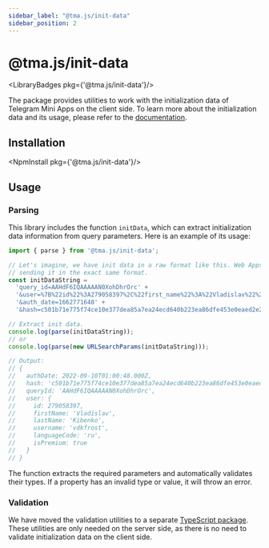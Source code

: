 ```yaml
---
sidebar_label: "@tma.js/init-data"
sidebar_position: 2
---
```


# @tma.js/init-data

<LibraryBadges pkg={'@tma.js/init-data'}/>

The package provides utilities to work with the initialization data of Telegram Mini Apps on the client side. To learn more about the initialization data and its usage, please refer to the [documentation](../launch-params/init-data.mdx).

## Installation

<NpmInstall pkg={'@tma.js/init-data'}/>

## Usage

### Parsing

This library includes the function `initData`, which can extract initialization data information from query parameters. Here is an example of its usage:

```typescript
import { parse } from '@tma.js/init-data';

// Let's imagine, we have init data in a raw format like this. Web Apps are
// sending it in the exact same format.
const initDataString =
  'query_id=AAHdF6IQAAAAAN0XohDhrOrc' +
  '&user=%7B%22id%22%3A279058397%2C%22first_name%22%3A%22Vladislav%22%2C%22last_name%22%3A%22Kibenko%22%2C%22username%22%3A%22vdkfrost%22%2C%22language_code%22%3A%22ru%22%2C%22is_premium%22%3Atrue%7D' +
  '&auth_date=1662771648' +
  '&hash=c501b71e775f74ce10e377dea85a7ea24ecd640b223ea86dfe453e0eaed2e2b2';

// Extract init data.
console.log(parse(initDataString));
// or
console.log(parse(new URLSearchParams(initDataString)));

// Output:
// {
//   authDate: 2022-09-10T01:00:48.000Z,
//   hash: 'c501b71e775f74ce10e377dea85a7ea24ecd640b223ea86dfe453e0eaed2e2b2',
//   queryId: 'AAHdF6IQAAAAAN0XohDhrOrc',
//   user: {
//     id: 279058397,
//     firstName: 'Vladislav',
//     lastName: 'Kibenko',
//     username: 'vdkfrost',
//     languageCode: 'ru',
//     isPremium: true
//   }
// }
```

The function extracts the required parameters and automatically validates their types. If a property has an invalid type or value, it will throw an error.

### Validation

We have moved the validation utilities to a separate [TypeScript package](tma-js-init-data-node.mdx). These utilities are only needed on the server side, as there is no need to validate initialization data on the client side.
